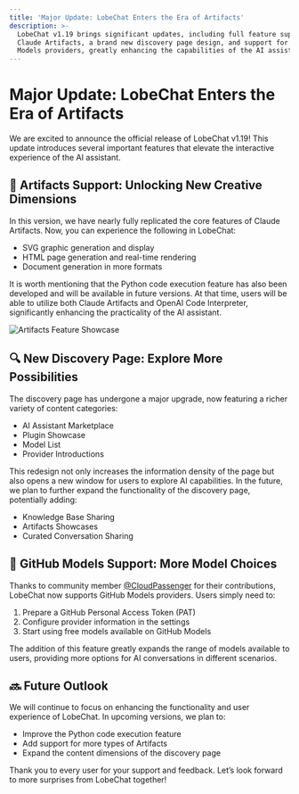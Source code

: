```yaml
---
title: 'Major Update: LobeChat Enters the Era of Artifacts'
description: >-
  LobeChat v1.19 brings significant updates, including full feature support for
  Claude Artifacts, a brand new discovery page design, and support for GitHub
  Models providers, greatly enhancing the capabilities of the AI assistant.
---
```


# Major Update: LobeChat Enters the Era of Artifacts

We are excited to announce the official release of LobeChat v1.19! This update introduces several important features that elevate the interactive experience of the AI assistant.

## 🎨 Artifacts Support: Unlocking New Creative Dimensions

In this version, we have nearly fully replicated the core features of Claude Artifacts. Now, you can experience the following in LobeChat:

- SVG graphic generation and display
- HTML page generation and real-time rendering
- Document generation in more formats

It is worth mentioning that the Python code execution feature has also been developed and will be available in future versions. At that time, users will be able to utilize both Claude Artifacts and OpenAI Code Interpreter, significantly enhancing the practicality of the AI assistant.

![Artifacts Feature Showcase](https://github.com/user-attachments/assets/639ed70b-abc5-476f-9eb0-10c739e5a115)

## 🔍 New Discovery Page: Explore More Possibilities

The discovery page has undergone a major upgrade, now featuring a richer variety of content categories:

- AI Assistant Marketplace
- Plugin Showcase
- Model List
- Provider Introductions

This redesign not only increases the information density of the page but also opens a new window for users to explore AI capabilities. In the future, we plan to further expand the functionality of the discovery page, potentially adding:

- Knowledge Base Sharing
- Artifacts Showcases
- Curated Conversation Sharing

## 🚀 GitHub Models Support: More Model Choices

Thanks to community member [@CloudPassenger](https://github.com/CloudPassenger) for their contributions, LobeChat now supports GitHub Models providers. Users simply need to:

1. Prepare a GitHub Personal Access Token (PAT)
2. Configure provider information in the settings
3. Start using free models available on GitHub Models

The addition of this feature greatly expands the range of models available to users, providing more options for AI conversations in different scenarios.

## 🔜 Future Outlook

We will continue to focus on enhancing the functionality and user experience of LobeChat. In upcoming versions, we plan to:

- Improve the Python code execution feature
- Add support for more types of Artifacts
- Expand the content dimensions of the discovery page

Thank you to every user for your support and feedback. Let’s look forward to more surprises from LobeChat together!
